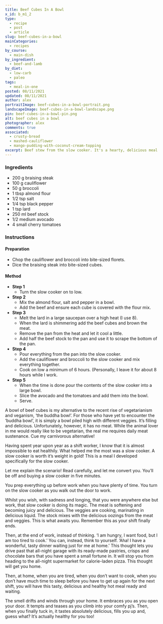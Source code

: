 ```yaml
---
title: Beef Cubes In A Bowl
x_id: b_m1_2
type:
  - recipe
  - post
  - article
slug: beef-cubes-in-a-bowl
mainCategories: 
  - recipes
by_course: 
  - main-dish
by_ingredient: 
  - beef-and-lamb
by_diet: 
  - low-carb
  - paleo
tags: 
  - meal-in-one
posted: 08/11/2021
updated: 08/11/2021
author: alex
portraitImage: beef-cubes-in-a-bowl-portrait.png
landscapeImage: beef-cubes-in-a-bowl-landscape.png
pin: beef-cubes-in-a-bowl-pin.png
alt: beef cubes in a bowl
photographer: alex
comments: true 
associated:
  - crusty-bread
  - mashed-cauliflower
  - mango-pudding-with-coconut-cream-topping
excerpt: Beef stew from the slow cooker. It's a hearty, delicious meal all by itself - the most comforting of comfort food to warm up with after a long day.
---
```


<Ingredients>

### Ingredients

  - 200 g braising steak
  - 100 g cauliflower
  - 50 g broccoli
  - 1 tbsp almond flour
  - 1/2 tsp salt
  - 1/4 tsp black pepper
  - 1 tsp lard
  - 250 ml beef stock
  - 1/2 medium avocado
  - 4 small cherry tomatoes

</Ingredients>

<Instructions>

### Instructions

#### Preparation

  - Chop the cauliflower and broccoli into bite-sized florets.
  - Dice the braising steak into bite-sized cubes.

#### Method

  - **Step 1**
    - Turn the slow cooker on to low.
  - **Step 2**
    - Mix the almond flour, salt and pepper in a bowl.
    - Add the beef and ensure each cube is covered with the flour mix.
  - **Step 3**
    - Melt the lard in a large saucepan over a high heat (I use 8). 
    - When the lard is shimmering add the beef cubes and brown the meat.
    - Remove the pan from the heat and let it cool a little.
    - Add half the beef stock to the pan and use it to scrape the bottom of
  the pan.
  - **Step 4**
    - Pour everything from the pan into the slow cooker. 
    - Add the cauliflower and broccoli to the slow cooker and mix everything
  together.
    - Cook on low a minimum of 6 hours. (Personally, I leave it for about 8
  hours while I work.
  - **Step 5** 
    - When the time is done pour the contents of the slow cooker into a
  large bowl.
    - Slice the avocado and the tomatoes and add them into the bowl.
    - Serve.

</Instructions>

<PostBody>

A bowl of beef cubes is my alternative to the recent rise of vegetarianism and veganism, ‘the buddha bowl’. For those who have yet to encounter the ‘buddha bowl’, it is simply a bowl piled high with different veggies. It’s filling and delicious. Unfortunately, however, it has no meat. While the animal lover in me would really like to be vegetarian, the real me requires daily meat sustenance. Cue my carnivorous alternative!


Having spent year upon year as a shift worker, I know that it is almost impossible to eat healthily.  What helped me the most was a slow cooker. A slow cooker is worth it’s weight in gold! This is a meal I developed specifically for the slow cooker. 


Let me explain the scenario! Read carefully, and let me convert you. You’ll be off and buying a slow cooker in five minutes.


You prep everything up before work when you have plenty of time. You turn on the slow cooker as you walk out the door to work. 


Whilst you wish, with sadness and longing, that you were anywhere else but work, that slow cooker is doing its magic. The meat is softening and becoming juicy and delicious. The veggies are cooking, marinating in delicious liquid. The stock mixes with the delicious oozings from the meat and veggies.  This is what awaits you. Remember this as your shift finally ends.


Then, at the end of work, instead of thinking. ‘I am hungry, I want food, but I am too tired to cook.’ You can, instead, think to yourself. ‘Aha! I have a wonderful, tasty dinner waiting just for me at home.’
This thought lets you drive past that all-night garage with its ready-made pastries, crisps and chocolate bars that you have spent a small fortune in. It will stop you from heading to the all-night supermarket for calorie-laden pizza.  This thought will get you home. 


Then, at home, when you are tired, when you don’t want to cook, when you don’t have much time to sleep before you have to get up again for the next shift, you will have this tasty, delicious and healthy hot meal ready and waiting. 


The smell drifts and winds through your home. It embraces you as you open your door.  It tempts and teases as you climb into your comfy pj’s. Then, when you finally tuck in, it tastes absolutely delicious, fills you up and, guess what? It’s actually healthy for you too!

</PostBody>
